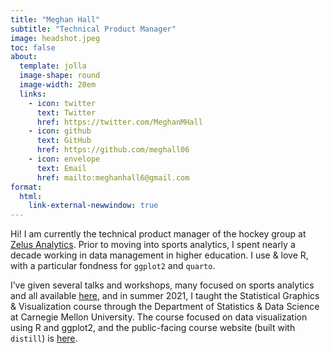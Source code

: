 ```yaml
---
title: "Meghan Hall"
subtitle: "Technical Product Manager"
image: headshot.jpeg 
toc: false 
about: 
  template: jolla 
  image-shape: round
  image-width: 20em
  links:
    - icon: twitter
      text: Twitter
      href: https://twitter.com/MeghanMHall
    - icon: github
      text: GitHub
      href: https://github.com/meghall06
    - icon: envelope
      text: Email
      href: mailto:meghanhall6@gmail.com
format:
  html:
    link-external-newwindow: true
---
```


Hi! I am currently the technical product manager of the hockey group at [Zelus Analytics](https://zelusanalytics.com/){target="_blank"}. Prior to moving into sports analytics, I spent nearly a decade working in data management in higher education. I use & love R, with a particular fondness for `ggplot2` and `quarto`.

I've given several talks and workshops, many focused on sports analytics and all available [here](talks/index.qmd), and in summer 2021, I taught the Statistical Graphics & Visualization course through the Department of Statistics & Data Science at Carnegie Mellon University. The course focused on data visualization using R and ggplot2, and the public-facing course website (built with `distill`) is [here](https://cmu-36315.netlify.app/){target="_blank"}.